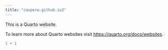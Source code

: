 ```yaml
---
title: "casperw.github.io2"
---
```


This is a Quarto website.

To learn more about Quarto websites visit <https://quarto.org/docs/websites>.

```r
1 + 1
```
